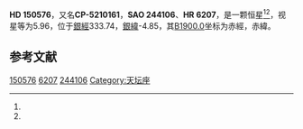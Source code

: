 {{Starbox begin
| name = HD 150576
}}
{{Starbox observe
| epoch = [[J2000.0|J2000.0]]
| constell = {{星座名待查}}<ref name=SIMBAD>{{cite web
 | url=http://simbad.u-strasbg.fr/simbad/sim-id?Ident=HR+6207
 | title =Pulsating variable Star
 | publisher=Centre de Données astronomiques de Strasbourg
 | work=SIMBAD
 | accessdate=2012-07-13}}</ref><ref name=DATA>{{cite web
 | url=http://vizier.u-strasbg.fr/viz-bin/VizieR-5?-out.add=.&-source=5050&-corr=PK=HR&-out.max=9999&HR=6207
 | title=VizieR Detailed Page
 | accessdate=2012-07-13
 | archive-date=2019-02-16
 | archive-url=https://web.archive.org/web/20190216085609/http://vizier.u-strasbg.fr/viz-bin/VizieR-5?-out.add=.&-source=5050&-corr=PK=HR&-out.max=9999&HR=6207
 | dead-url=no
 }}</ref>
| 星官 = 
| ra = {{RA|16|44|39.8}}<ref name=SIMBAD /><ref name=DATA />
| dec = {{DEC|-53|9|9}}<ref name=SIMBAD /><ref name=DATA />
| appmag_v = 5.96<ref name=SIMBAD /><ref name=DATA />
}}
{{Starbox character
| class = G8III<ref name=SIMBAD /><ref name=DATA />
| b-v = 1.26<ref name=SIMBAD /><ref name=DATA />
| u-b = <ref name=SIMBAD /><ref name=DATA />
| r-i = <ref name=SIMBAD /><ref name=DATA />
| variable = 
}}
{{Starbox astrometry
| radial_v = 
| prop_mo_ra = -2
| parallax = 
| p_error = 
}}
{{Starbox catalog
| names =CP-5210161，[[SAO星表|SAO]] 244106，[[HD星表|HD]] 150576，[[HR星表|HR]] 6207}}
{{Starbox reference |Simbad=HR+6207}}
{{Starbox end}}

'''HD 150576'''，又名'''CP-5210161'''，'''SAO 244106'''、'''HR 6207'''，是一颗恒星<ref name=SIMBAD /><ref name=DATA />，视星等为5.96，位于[[銀道座標系|銀經]]333.74，[[銀道座標系|銀緯]]-4.85，其[[B1900.0|B1900.0]]坐标为赤經{{RA|16|36|45.3}}，赤緯{{DEC|-52|-4.85|47}}。

== 参考文献 ==
{{reflist}}

{{star-stub}}

[[Category:HD和HDE天體|150576]]
[[Category:HR天體|6207]]
[[Category:SAO天體|244106]]
[[Category:天坛座|Category:天坛座]]